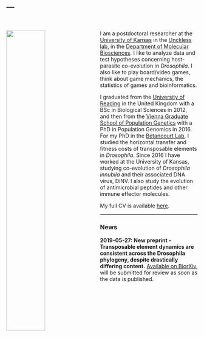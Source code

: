 ---
---

\

<img src="files/fly_pic2.jpg" style="width:45%; margin-right: 20px" align="left">
I am a postdoctoral researcher at the [University of Kansas](https://ku.edu/) in the [Unckless lab](http://www.uncklesslab.com/), in the [Department of Molecular Biosciences](https://molecularbiosciences.ku.edu/). I like to analyze data and test hypotheses concerning host-parasite co-evolution in *Drosophila*. I also like to play board/video games, think about game mechanics, the statistics of games and bioinformatics.

I graduated from the [University of Reading](http://www.reading.ac.uk/) in the United Kingdom with a BSc in Biological Sciences in 2012, and then from the [Vienna Graduate School of Population Genetics](https://www.popgen-vienna.at/) with a PhD in Population Genomics in 2016. For my PhD in the [Betancourt Lab](https://www.flyevolution.net/), I studied the horizontal transfer and fitness costs of transposable elements in *Drosophila*. Since 2016 I have worked at the University of Kansas, studying co-evolution of *Drosophila innubila* and their associated DNA virus, DiNV. I also study the evolution of antimicrobial peptides and other immune effector molecules.

My full CV is available [here](files/TH_CV_201905.pdf).


-----

### News

**2019-05-27: New preprint - Transposable element dynamics are consistent across the Drosophila phylogeny, despite drastically differing content.**
[Available on BiorXiv](https://www.biorxiv.org/content/10.1101/651059v1), will be submitted for review as soon as the data is published. <br>